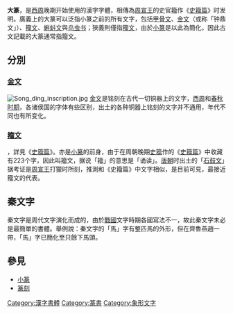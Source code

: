 {{漢字}}

'''大篆'''，是[[西周|西周]]晚期开始使用的漢字字體，相傳為[[周宣王|周宣王]]的史官籀作《[[史籀篇|史籀篇]]》时发明。廣義上的大篆可以泛指小篆之前的所有文字，包括[[甲骨文|甲骨文]]、[[金文|金文]]（或称「钟鼎文」）、[[籀文|籀文]]、[[蝌蚪文|蝌蚪文]]與[[鸟虫书|鸟虫书]]；狹義則僅指[[籀文|籀文]]，由於[[小篆|小篆]]是以此為簡化，因此古文記載的大篆通常指籀文。

== 分別 ==
=== [[金文|金文]] ===
[[File:Song_ding_inscription.jpg|left]]
[[金文|金文]]是铭刻在古代一切铜器上的文字，[[西周|西周]]和[[春秋时期|春秋时期]]，各诸侯国的字体有些区别，出土的各种铜器上铭刻的文字并不通用，年代不同也有所变化。

=== [[籀文|籀文]] ===
{{來源請求|[[籀文|籀文]]是[[周朝|周朝]]晚期使用的文字，為顯示國威，於是將原本的[[鐘鼎文|鐘鼎文]]的文字，繁化而成為[[籀文|籀文]]}}，詳見《[[史籀篇|史籀篇]]》。亦是[[小篆|小篆]]的前身，由于在周朝晚期[[史籀|史籀]]作的《[[史籀篇|史籀篇]]》中收藏有223个字，因此叫籀文，据说「籀」的意思是「诵读」。[[唐朝|唐朝]]时出土的「[[石鼓文|石鼓文]]」据考证是[[周宣王|周宣王]]打獵时所刻，推測和《史籀篇》中文字相似，是目前可見，最接近籀文的代表。

== 秦文字 ==
秦文字是周代文字演化而成的，由於[[戰國|戰國]]文字時期各國寫法不一，故此秦文字未必是最簡單的書體。舉例說：秦文字的「馬」字有整匹馬的外形，但在齊魯燕趙一帶，「馬」字已簡化至只餘下馬頭。

==參見==
*[[小篆|小篆]]
*[[篆刻|篆刻]]

[[Category:漢字書體|Category:漢字書體]]
[[Category:篆書|Category:篆書]]
[[Category:象形文字|Category:象形文字]]